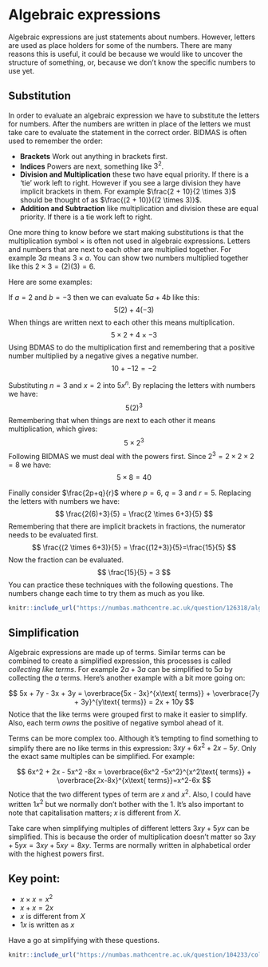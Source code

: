 # Algebraic expressions

Algebraic expressions are just statements about numbers. However, letters are used as place holders for some of the numbers. There are many reasons this is useful, it could be because we would like to uncover the structure of something, or, because we don't know the specific numbers to use yet.

## Substitution 

In order to evaluate an algebraic expression we have to substitute the letters for numbers. After the numbers are written in place of the letters we must take care to evaluate the statement in the correct order. BIDMAS is often used to remember the order:

- **Brackets** Work out anything in brackets first.
- **Indices** Powers are next, something like $3^2$.
- **Division and Multiplication** these two have equal priority. If there is a 'tie' work left to right. However if you see a large division they have implicit brackets in them. For example $\frac{2 + 10}{2 \times 3}$ should be thought of as $\frac{(2 + 10)}{(2 \times 3)}$.
- **Addition and Subtraction** like multiplication and division these are equal priority. If there is a tie work left to right.

One more thing to know before we start making substitutions is that the multiplication symbol $\times$ is often not used in algebraic expressions. Letters and numbers that are next to each other are multiplied together. For example $3a$ means $3 \times a$. You can show two numbers multiplied together like this $2 \times 3 = (2)(3) = 6$.

Here are some examples:

If $a=2$ and $b=-3$ then we can evaluate $5a + 4b$ like this:
$$
5(2) + 4(-3)
$$
When things are written next to each other this means multiplication.
$$
5\times 2 + 4 \times -3
$$
Using BDMAS to do the multiplication first and remembering that a positive number multiplied by a negative gives a negative number.
$$
10 +- 12 = -2
$$

Substituting $n = 3$ and $x = 2$ into $5x^n$. By replacing the letters with numbers we have:
$$
5(2)^3
$$
Remembering that when things are next to each other it means multiplication, which gives:
$$
5 \times 2^3
$$
Following BIDMAS we must deal with the powers first. Since $2^3 = 2 \times 2 \times 2 = 8$ we have:
$$
5 \times 8 = 40
$$

Finally consider $\frac{2p+q}{r}$ where $p=6$, $q=3$ and $r=5$. Replacing the letters with numbers we have:
$$
\frac{2(6)+3}{5} = \frac{2 \times 6+3}{5}
$$
Remembering that there are implicit brackets in fractions, the numerator needs to be evaluated first. 
$$
\frac{(2 \times 6+3)}{5} = \frac{(12+3)}{5}=\frac{15}{5}
$$
Now the fraction can be evaluated.
$$
\frac{15}{5} = 3
$$
You can practice these techniques with the following questions. The numbers change each time to try them as much as you like.

```r
knitr::include_url("https://numbas.mathcentre.ac.uk/question/126318/algebra-substitution/embed/?token=83a5d483-0d29-43d9-9569-f3b4d04ca26e", height="800px")
```

## Simplification

Algebraic expressions are made up of terms. Similar terms can be combined to create a simplified expression, this processes is called *collecting like terms*. For example $2a + 3a$ can be simplified to $5a$ by collecting the $a$ terms. Here's another example with a bit more going on:

$$
5x + 7y - 3x + 3y = \overbrace{5x - 3x}^{x\text{ terms}} + \overbrace{7y + 3y}^{y\text{ terms}} = 2x + 10y
$$
Notice that the like terms were grouped first to make it easier to simplify. Also, each term *owns* the positive of negative symbol ahead of it.

Terms can be more complex too. Although it's tempting to find something to simplify there are no like terms in this expression: $3xy + 6x^2 + 2x - 5y$. Only the exact same multiples can be simplified. For example:

$$
6x^2 + 2x - 5x^2 -8x = \overbrace{6x^2 -5x^2}^{x^2\text{ terms}} + \overbrace{2x-8x}^{x\text{ terms}}=x^2-6x
$$
Notice that the two different types of term are $x$ and $x^2$. Also, I could have written $1x^2$ but we normally don't bother with the $1$. It's also important to note that capitalisation matters; $x$ is different from $X$.

Take care when simplifying multiples of different letters $3xy + 5yx$ can be simplified. This is because the order of multiplication doesn't matter so $3xy + 5yx = 3xy + 5xy = 8xy$. Terms are normally written in alphabetical order with the highest powers first. 

:::{.callout-note}
## Key point:

* $x \times x = x^2$
* $x + x = 2x$
* $x$ is different from $X$
* $1x$ is written as $x$
:::

Have a go at simplifying with these questions.

```r
knitr::include_url("https://numbas.mathcentre.ac.uk/question/104233/collect-like-terms/embed/?token=e5fdc25c-98a0-4df2-9a2f-45cc8a15b5f4", height="800px")
```
